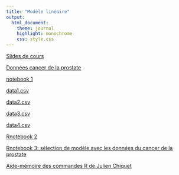 ```yaml
---
title: "Modèle linéaire"
output:
  html_document:
    theme: journal
    highlight: monochrome
    css: style.css
---
```


[Slides de cours](http://masedki.github.io/enseignements/pdfs/ML.pdf)

[Données cancer de la prostate](http://masedki.github.io/enseignements/datasets/prostate.rda)

[notebook 1](http://masedki.github.io/enseignements/prostate.html)


[data1.csv](http://masedki.github.io/enseignements/datasets/data1.csv) 

[data2.csv](http://masedki.github.io/enseignements/datasets/data2.csv)

[data3.csv](http://masedki.github.io/enseignements/datasets/data3.csv)

[data4.csv](http://masedki.github.io/enseignements/datasets/data4.csv)

[Rnotebook 2](http://masedki.github.io/enseignements/hypotheses.html)


[Rnotebook 3: sélection de modèle avec les données du cancer de la prostate](http://masedki.github.io/enseignements/modelselection.html)

<!-- [Devoir 2017-2018](http://masedki.github.io/enseignements/devoirml18.html) -->

[Aide-mémoire des commandes R de Julien Chiquet](http://masedki.github.io/enseignements/pdfs/RCarte_Commandes-R.pdf)